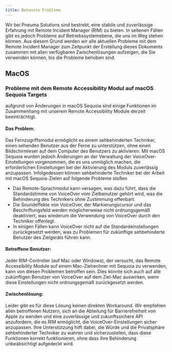 ```yaml
---
title: Bekannte Probleme
---
```



Wir bei Pneuma Solutions sind bestrebt, eine stabile und zuverlässige Erfahrung mit Remote Incident Manager (RIM) zu bieten. In seltenen Fällen gibt es jedoch Probleme auf Betriebssystemebene, die uns im Weg stehen können.
Aus diesem Grund werden wir alle aktuellen Probleme mit dem Remote Incident Manager zum Zeitpunkt der Erstellung dieses Dokuments zusammen mit allen verfügbaren Zwischenlösungen aufzeigen, die Sie verwenden können, bis die Probleme behoben sind.

## MacOS

### Probleme mit dem Remote Accessibility Modul auf macOS Sequoia Targets

aufgrund von Änderungen in macOS Sequoia sind einige Funktionen im Zusammenhang mit unserem Remote Accessibility Module derzeit beeinträchtigt.

#### Das Problem:
Das Fernzugriffsmodul ermöglicht es einem sehbehinderten Techniker, einen sehenden Benutzer aus der Ferne zu unterstützen, ohne einen Bildschirmleser auf dem Computer des Benutzers zu aktivieren. Mit macOS Sequoia wurden jedoch Änderungen an der Verwaltung der VoiceOver-Einstellungen vorgenommen, die es uns unmöglich machen, die erforderlichen Einstellungen bei der Aktivierung des Moduls zuverlässig anzupassen. Infolgedessen können sehbehinderte Techniker bei der Arbeit mit macOS Sequoia-Zielen auf folgende Probleme stoßen

* Das Remote-Sprachmodul kann versagen, was dazu führt, dass die Standardstimme von VoiceOver vom Zielbenutzer gehört wird, was die Behinderung des Technikers ohne Zustimmung offenbart.
* Die Soundeffekte von VoiceOver, der Markierungscursor und das Beschriftungsfeld werden möglicherweise nicht ordnungsgemäß deaktiviert, was wiederum die Verwendung von VoiceOver durch den Techniker offenlegt.
* In einigen Fällen kann VoiceOver nicht auf die Standardeinstellungen zurückgesetzt werden, was zu Problemen für zukünftige sehbehinderte Benutzer des Zielgeräts führen kann.

#### Betroffene Benutzer:
Jeder RIM-Controller (auf Mac oder Windows), der versucht, das Remote Accessibility Module auf einem Mac-Zielrechner mit Sequoia zu verwenden, kann von diesen Problemen betroffen sein. Dies könnte sich auch auf alle zukünftigen Benutzer von VoiceOver auf dem Ziel-Mac auswirken, wenn diese Einstellungen nicht ordnungsgemäß zurückgesetzt werden.

#### Zwischenlösung:
Leider gibt es für diese Lösung keinen direkten Workaround. Wir empfehlen allen betroffenen Nutzern, sich an die Abteilung für Barrierefreiheit von Apple zu wenden und eine zuverlässige und zukunftssichere API anzufordern, die es RIM ermöglicht, die VoiceOver-Einstellungen sicher anzupassen. Ihre Unterstützung hilft dabei, die Würde und die Privatsphäre sehbehinderter Techniker zu wahren und sicherzustellen, dass diese Funktionen korrekt funktionieren, ohne dass ihre Behinderung unbeabsichtigt aufgedeckt wird.
